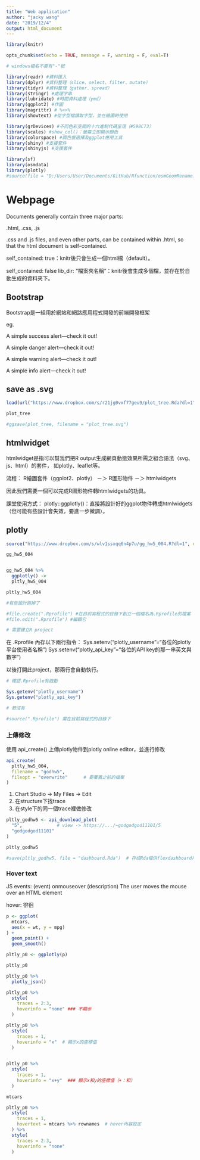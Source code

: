 ```yaml
---
title: "Web application"
author: "jacky wang"
date: "2019/12/4"
output: html_document
---
```


```r

library(knitr)

opts_chunk$set(echo = TRUE, message = F, warning = F, eval=T)

# windows檔名不要有"-"號

```

```r

library(readr) #資料匯入
library(dplyr) #資料整理（slice、select、filter、mutate）
library(tidyr) #資料整理（gather、spread）
library(stringr) #處理字串
library(lubridate) #時間資料處理（ymd）
library(ggplot2) #作圖
library(magrittr) # %<>%
library(showtext) #從字型檔讀取字型，並在繪圖時使用

library(grDevices) #不同色彩空間的十六進制代碼呈現（#598C73）
library(scales) #show_col()：螢幕立即顯示顏色
library(colorspace) #調色盤選擇及ggplot應用工具
library(shiny) #支援套件
library(shinyjs) #支援套件

library(sf)
library(osmdata)
library(plotly)
#source(file = "D:/Users/User/Documents/GitHub/Rfunction/osmGeomRename.R")

```



# Webpage

Documents generally contain three major parts:

  .html, .css, .js

  .css and .js files, and even other parts, can be contained within .html, 
  so that the html document is self-contained.
  
self_contained: true：knitr後只會生成一個html檔（default）。

self_contained: false
lib_dir: "檔案夾名稱"：knitr後會生成多個檔，並存在於自動生成的資料夾下。


## Bootstrap

Bootstrap是一組用於網站和網路應用程式開發的前端開發框架

eg. 

<div class="alert alert-success" role="alert">
  A simple success alert—check it out!
</div>
<div class="alert alert-danger" role="alert">
  A simple danger alert—check it out!
</div>
<div class="alert alert-warning" role="alert">
  A simple warning alert—check it out!
</div>
<div class="alert alert-info" role="alert">
  A simple info alert—check it out!
</div>

## save as .svg

```r

load(url("https://www.dropbox.com/s/r21jg0vxf77geu9/plot_tree.Rda?dl=1"))

plot_tree

#ggsave(plot_tree, filename = "plot_tree.svg")

```

## htmlwidget

htmlwidget是指可以幫我們把R output生成網頁動態效果所需之組合語法（svg、js、html）的套件，
如plotly、leaflet等。

流程：
    R繪圖套件（ggplot2、plotly） －＞ R圖形物件 －＞ htmlwidgets

因此我們需要一個可以完成R圖形物件轉htmlwidgets的功具。

課堂使用方式：
    plotly::ggplotly()：直接將設計好的ggplot物件轉成htmlwidgets（但可能有些設計會失效，要進一步微調）。

## plotly

```r

source("https://www.dropbox.com/s/wlv1ssxqq6n4p7u/gg_hw5_004.R?dl=1", encoding = "utf-8")

```

```r

gg_hw5_004


gg_hw5_004 %>%
  ggplotly() ->
  pltly_hw5_004

pltly_hw5_004

#有些設計跑掉了

```

```r

#file.create(".Rprofile") #在目前寫程式的目錄下創立一個檔名為.Rprofile的檔案
#file.edit(".Rprofile") #編輯它

# 需要建立R project

```

在 .Rprofile 內存以下兩行指令：
Sys.setenv("plotly_username"="各位的plotly平台使用者名稱")
Sys.setenv("plotly_api_key"="各位的API key的那一串英文與數字")

以後打開此project，那兩行會自動執行。

```r

# 確認.Rprofile有啟動

Sys.getenv("plotly_username")
Sys.getenv("plotly_api_key")

# 若沒有

#source(".Rprofile") 需在目前寫程式的目錄下

```

### 上傳修改

使用 api_create() 上傳plotly物件到plotly online editor，並進行修改

```r

api_create(
  pltly_hw5_004, 
  filename = "godhw5", 
  fileopt = "overwrite"      # 要覆蓋之前的檔案
)

```

1. Chart Studio -> My Files -> Edit
2. 在structure下找trace
3. 在style下的同一個trace裡做修改

```r

pltly_godhw5 <- api_download_plot(
  "5",             # view -> https://.../~godgodgod11101/5
  "godgodgod11101"
)

pltly_godhw5

#save(pltly_godhw5, file = "dashboard.Rda")  # 存成Rda檔供flexdashboard用

```

### Hover text

JS events: 
  (event) onmouseover  (description) The user moves the mouse over an HTML element


hover: 徘徊

```r

p <- ggplot(
  mtcars, 
  aes(x = wt, y = mpg)
) + 
  geom_point() + 
  geom_smooth()

pltly_p0 <- ggplotly(p)

pltly_p0

```

```r

pltly_p0 %>% 
  plotly_json()

```

```r

pltly_p0 %>% 
  style(
    traces = 2:3, 
    hoverinfo = "none" ### 不顯示
  ) 

pltly_p0 %>% 
  style(
    traces = 1,
    hoverinfo = "x"  # 顯示x的座標值
  )  
 

pltly_p0 %>% 
  style(
    traces = 1,
    hoverinfo = "x+y"  ### 顯示x和y的座標值（+：和）
  )  

```

```r

mtcars

pltly_p0 %>% 
  style(
    traces = 1, 
    hovertext = mtcars %>% rownames  # hover內容設定
  ) %>% 
  style(
    traces = 2:3, 
    hoverinfo = "none"
  )

```




